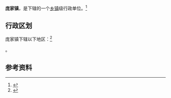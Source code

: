 {{中国乡级行政区|37/16/25/109/000}}

'''庞家镇'''，是{{PRC admin/fullname|37/16/25/109/000|3}}下辖的一个[[乡镇|乡镇]]级行政单位。<ref>{{PRC admin/ref sgc|{{PRC admin/parent|37/16/25/109/000}}}}</ref>

== 行政区划 ==

庞家镇下辖以下地区：<ref>{{PRC admin/ref sgc|37/16/25/109/000}}</ref>

{{PRC admin/children|37/16/25/109/000}}。

== 参考资料 ==

{{reflist}}

{{行政区划小作品}}
{{PRC admin/navcat|37/16/25/109/000}}